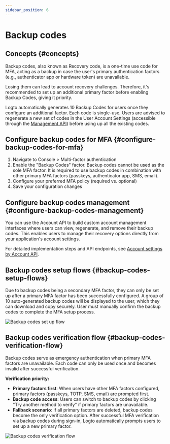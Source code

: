 ```yaml
---
sidebar_position: 6
---
```


# Backup codes

## Concepts \{#concepts}

Backup codes, also known as Recovery code, is a one-time use code for MFA, acting as a backup in case the user's primary authentication factors (e.g., authenticator app or hardware token) are unavailable.

Losing them can lead to account recovery challenges. Therefore, it's recommended to set up an additional primary factor before enabling Backup Codes, giving it priority.

Logto automatically generates 10 Backup Codes for users once they configure an additional factor. Each code is single-use. Users are advised to regenerate a new set of codes in the User Account Settings (accessible through the [Management API](/integrate-logto/interact-with-management-api/)) before using up all the existing codes.

## Configure backup codes for MFA \{#configure-backup-codes-for-mfa}

1. Navigate to <CloudLink to="/mfa">Console > Multi-factor authentication</CloudLink>
2. Enable the "Backup Codes" factor. Backup codes cannot be used as the sole MFA factor. It is required to use backup codes in combination with other primary MFA factors (passkeys, authenticator app, SMS, email).
3. Configure your preferred MFA policy (required vs. optional)
4. Save your configuration changes

## Configure backup codes management \{#configure-backup-codes-management}

You can use the Account API to build custom account management interfaces where users can view, regenerate, and remove their backup codes. This enables users to manage their recovery options directly from your application's account settings.

For detailed implementation steps and API endpoints, see [Account settings by Account API](/end-user-flows/account-settings/by-account-api#manage-backup-codes).

## Backup codes setup flows \{#backup-codes-setup-flows}

Due to backup codes being a secondary MFA factor, they can only be set up after a primary MFA factor has been successfully configured. A group of 10 auto-generated backup codes will be displayed to the user, which they can download and copy securely. User must manually confirm the backup codes to complete the MFA setup process.

<img src="/img/assets/backup-codes-set-up-flow.png" alt="Backup codes set up flow" />

## Backup codes verification flow \{#backup-codes-verification-flow}

Backup codes serve as emergency authentication when primary MFA factors are unavailable. Each code can only be used once and becomes invalid after successful verification.

**Verification priority:**

- **Primary factors first**: When users have other MFA factors configured, primary factors (passkeys, TOTP, SMS, email) are prompted first.
- **Backup code access**: Users can switch to backup codes by clicking "Try another method to verify" if primary factors are unavailable.
- **Fallback scenario**: If all primary factors are deleted, backup codes become the only verification option. After successful MFA verification via backup codes during sign-in, Logto automatically prompts users to set up a new primary factor.

<img src="/img/assets/backup-codes-verification-flow.png" alt="Backup codes verification flow" />
